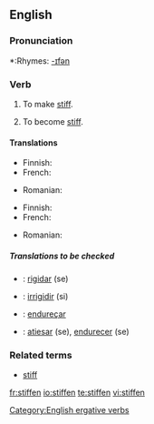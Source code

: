 ==English==

===Pronunciation===
*:Rhymes: [[Rhymes:English:-ɪfən|-ɪfən]]

===Verb===
{{en-verb}}

# {{transitive}} To make [[stiff]].
# {{intransitive}} To become [[stiff]].

====Translations====
{{trans-top|To make stiff}}
* Finnish: {{t-|fi|jäykistää}}
* French: {{t+|fr|raidir}}
{{trans-mid}}
* Romanian: {{t-|ro|întări}}
{{trans-bottom}}

{{trans-top|To become stiff}}
* Finnish: {{t-|fi|jäykistyä}}
* French: {{t+|fr|raidir}}
{{trans-mid}}
* Romanian: {{t-|ro|întări}}
{{trans-bottom}}

=====Translations to be checked=====
{{checktrans}}
{{top}}
*{{ttbc|Interlingua}}: [[rigidar]] (se)
*{{ttbc|Italian}}: [[irrigidir]] (si)
{{mid}}
*{{ttbc|Portuguese}}: [[endureçar]]
*{{ttbc|Spanish}}: [[atiesar]] (se), [[endurecer]] (se)
{{bottom}}

===Related terms===
*[[stiff]]

[[Category:English ergative verbs]]

[[fr:stiffen]]
[[io:stiffen]]
[[te:stiffen]]
[[vi:stiffen]]